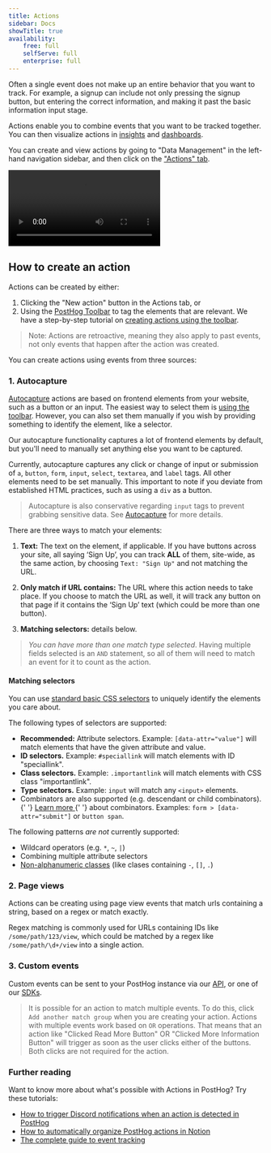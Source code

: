 ```yaml
---
title: Actions
sidebar: Docs
showTitle: true
availability:
    free: full
    selfServe: full
    enterprise: full
---
```


Often a single event does not make up an entire behavior that you want to track. For example, a signup can include not only pressing the signup button, but entering the correct information, and making it past the basic information input stage. 

Actions enable you to combine events that you want to be tracked together. You can then visualize actions in [insights](/docs/product-analytics/insights) and [dashboards](/docs/product-analytics/dashboards).

You can create and view actions by going to "Data Management" in the left-hand navigation sidebar, and then click on the ["Actions" tab](https://app.posthog.com/data-management/actions).

![How to view actions in PostHog](../../images/docs/data/actions/viewing-actions.mp4)

## How to create an action

Actions can be created by either:
1. Clicking the "New action" button in the Actions tab, or
2. Using the [PostHog Toolbar](/docs/product-analytics/toolbar) to tag the elements that are relevant. We have a step-by-step tutorial on [creating actions using the toolbar](/tutorials/toolbar#using-inspect-and-creating-actions).

> Note: Actions are retroactive, meaning they also apply to past events, not only events that happen after the action was created.

You can create actions using events from three sources:

### 1. Autocapture

[Autocapture](/docs/data/autocapture) actions are based on frontend elements from your website, such as a button or an input. The easiest way to select them is [using the toolbar](/tutorials/toolbar#using-inspect-and-creating-actions). However, you can also set them manually if you wish by providing something to identify the element, like a selector.

Our autocapture functionality captures a lot of frontend elements by default, but you'll need to manually set anything else you want to be captured. 
 
Currently, autocapture captures any click or change of input or submission of `a`, `button`, `form`, `input`, `select`, `textarea`, and `label` tags. All other elements need to be set manually. This important to note if you deviate from established HTML practices, such as using a `div` as a button.

> Autocapture is also conservative regarding `input` tags to prevent grabbing sensitive data. See [Autocapture](/docs/data/autocapture) for more details.

There are three ways to match your elements:

1. **Text:** The text on the element, if applicable. If you have buttons across your site, all saying ‘Sign Up’, you can track **ALL** of them, site-wide, as the same action, by choosing `Text: "Sign Up"` and not matching the URL.

2. **Only match if URL contains:** The URL where this action needs to take place. If you choose to match the URL as well, it will track any button on that page if it contains the ‘Sign Up’ text (which could be more than one button).

3. **Matching selectors:** details below.

> _You can have more than one match type selected_. Having multiple fields selected is an `AND` statement, so all of them will need to match an event for it to count as the action.

#### Matching selectors

You can use <a href="https://developer.mozilla.org/en-US/docs/Web/CSS/CSS_Selectors" target="_blank" rel="noopener">standard basic CSS selectors</a> to uniquely identify the elements you care about.

The following types of selectors are supported:

<ul>
    <li>
        <strong>Recommended:</strong> Attribute selectors. Example:
        <code>[data-attr="value"]</code> will match elements that have the given attribute and value.
    </li>
    <li>
        <strong>ID selectors.</strong> Example: <code>#speciallink</code> will match
        elements with ID "speciallink".
    </li>
    <li>
        <strong>Class selectors.</strong> Example: <code>.importantlink</code> will match
        elements with CSS class "importantlink".
    </li>
    <li>
        <strong>Type selectors.</strong> Example: <code>input</code> will match any
        <code>&lt;input&gt;</code> elements.
    </li>
    <li>
        Combinators are also supported (e.g. descendant or child combinators).
        {' '}
        <a
            href="https://developer.mozilla.org/en-US/docs/Web/CSS/CSS_Selectors#combinators"
            target="_blank"
            rel="noopener"
        >
            Learn more
        </a>{' '}
        about combinators. Examples: <code>form > [data-attr="submit"]</code> or <code>button span</code>.
    </li>
</ul>

The following patterns _are not_ currently supported:

- Wildcard operators (e.g. <code>*</code>, <code>~</code>, <code>|</code>)
- Combining multiple attribute selectors
- [Non-alphanumeric classes](https://github.com/PostHog/posthog/issues/15480) (like clases containing `-`, `[]`, `.`)

### 2. Page views

Actions can be creating using page view events that match urls containing a string, based on a regex or match exactly.

Regex matching is commonly used for URLs containing IDs like `/some/path/123/view`, which could be matched by a regex like `/some/path/\d+/view` into a single action.

### 3. Custom events

Custom events can be sent to your PostHog instance via our [API](/docs/api), or one of our [SDKs](/docs/getting-started/install?tab=sdks).

> It is possible for an action to match multiple events. To do this, click `Add another match group` when you are creating your action. Actions with multiple events work based on `OR` operations. That means that an action like "Clicked Read More Button" OR "Clicked More Information Button" will trigger as soon as the user clicks either of the buttons. Both clicks are not required for the action.

### Further reading

Want to know more about what's possible with Actions in PostHog? Try these tutorials:

- [How to trigger Discord notifications when an action is detected in PostHog](/tutorials/how-to-connect-discord-to-posthog-with-zapier)
- [How to automatically organize PostHog actions in Notion](/tutorials/how-to-connect-posthog-and-notion-with-zapier)
- [The complete guide to event tracking](/tutorials/event-tracking-guide)